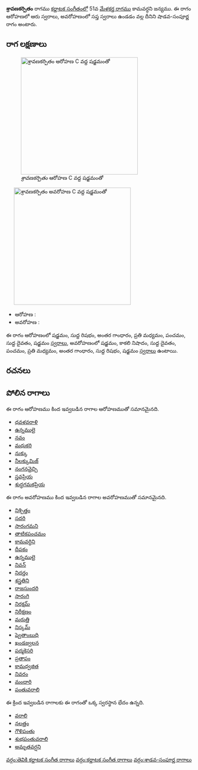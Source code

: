 {{Infobox ragam
	| name          	= శ్రావణకర్పితం
	| synonym	    	= 
	| mela          	= 
	| chakra        	= 
	| janaka        	= 
	| type          	= శాడవ-సంపూర్ణ
	| arohanam      	= {{svaraC|S|R1|G3|M2|P|D1|S'}} 
	| avarohanam    	= {{svaraC|S'|N3|D1|P|M2|G3|R1|S}}
	| jeeva         	=
	| chhaya        	=
	| nyasa         	=
	| vishesha      	= 
	| equivalent  		= 
}}
{{కర్ణాటక సంగీత రాగాలు}}
'''శ్రావణకర్పితం''' రాగము [[కర్ణాటక సంగీతం]]లో 51వ [[మేళకర్త రాగము]] కామవర్ధని జన్యము.  ఈ రాగం ఆరోహణలో ఆరు స్వరాలు, అవరోహణంలో సప్త స్వరాలు ఉండడం వల్ల దీనిని షాడవ-సంపూర్ణ రాగం అంటారు.


==రాగ లక్షణాలు==
[[Image:shravanakarpitam_ar_kb2wiki.png|thumb|right|316px|''శ్రావణకర్పితం'' ఆరోహణ C వద్ద షడ్జమంతో]]
	[[Image:shravanakarpitam_av_kb2wiki.png|thumb|right|316px|''శ్రావణకర్పితం'' అవరోహణ C వద్ద షడ్జమంతో]]

* ఆరోహణ : {{svaraC|S|R1|G3|M2|P|D1|S'}} 
* అవరోహణ : {{svaraC|S'|N3|D1|P|M2|G3|R1|S}}

ఈ రాగం ఆరోహణంలో షడ్జమం, సుద్ద  రిషభం, అంతర గాంధారం, ప్రతి మధ్యమం, పంచమం, సుద్ద దైవతం, షడ్జమం [[స్వరాలు]], అవరోహణంలో షడ్జమం, కాకలి  నిషాదం, సుద్ద దైవతం, పంచమం, ప్రతి మధ్యమం, అంతర గాంధారం, సుద్ద  రిషభం, షడ్జమం [[స్వరాలు]] ఉంటాయి.

==రచనలు==



==పోలిన రాగాలు==
ఈ రాగం ఆరోహణము కింద ఇవ్వబడిన రాగాల ఆరోహణముతో సమానమైనది.
* [[ధవళవరాళి]]
* [[ఉన్నములై]]
* [[నవం]]
* [[మధుకరి]]
* [[నుక్కు]]
* [[నీలక్కుమిజ్]]
* [[నంగనవైచ్చి]]
* [[స్తవప్రియ]]
* [[శుద్ధగమకప్రియ]]

ఈ రాగం అవరోహణము కింద ఇవ్వబడిన రాగాల అవరోహణముతో సమానమైనది.
* [[నిశ్చిత్తం]]
* [[సదరి]]
* [[సారంగమని]]
* [[తాటికపంచమం]]
* [[కామవర్ధిని]]
* [[దీపకం]]
* [[ఉన్నములై]]
* [[నివన్]]
* [[నిదర్తం]]
* [[శస్త్రతిని]]
* [[రాజసుందరి]]
* [[సారంగి]]
* [[నిరక్షమ్]]
* [[నిరీక్షణం]]
* [[మరుత్తి]]
* [[నిస్కమ్]]
* [[ష్వెతాంబుధి]]
* [[ఖండజ్వలన]]
* [[పద్మకెసరి]]
* [[ ప్రతాపం]]
* [[కామధ్వజిత]]
* [[నివరం]]
* [[మందారి]]
* [[పంతువరాలి]]

ఈ క్రింద ఇవ్వబడిన రాగాలకు ఈ రాగంతో ఒక్క స్వరస్థాన భేదం ఉన్నది.
* [[వరాలి]]
* [[నలత్తం]]
* [[గౌళిపంతు]]
* [[శుభపంతువరాలి]]
* [[అమృతవర్షని]]



[[వర్గం:తెవికి కర్ణాటక సంగీత రాగాలు]]
[[వర్గం:కర్ణాటక సంగీత రాగాలు]]
[[వర్గం:శాడవ-సంపూర్ణ రాగాలు]]
